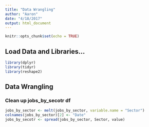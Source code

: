 ```yaml
---
title: "Data Wrangling"
author: "Aaron"
date: "4/18/2017"
output: html_document
---
```


```r
knitr::opts_chunk$set(echo = TRUE)
```

## Load Data and Libraries...
```r
library(dplyr)
library(tidyr)
library(reshape2)
```

## Data Wrangling
### Clean up jobs_by_secotr df
```r
jobs_by_sector <- melt(jobs_by_sector, variable.name = "Sector")
colnames(jobs_by_sector)[2] <- "Date"
jobs_by_secotr <- spread(jobs_by_sector, Sector, value)
```

